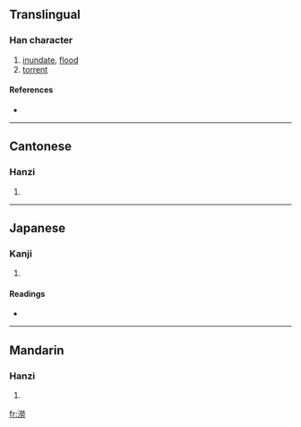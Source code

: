 {{also|涝}}
==Translingual==

===Han character===
{{Han char|rn=85|rad=水|as=12|sn=15|four=3912<sub>7</sub>|canj=水火火尸 (EFFS)}}

# [[inundate]], [[flood]]
# [[torrent]]

====References====
* {{Han ref|kx=0651.280|dkj=18318|dj=1061.290|hdz=31747.110|uh=6F87|ud=28551|bh=E5FC|bd=58876}}

----

==Cantonese==

===Hanzi===
{{yue-hanzi|jyut=|y=lou6|sim=涝}}

# {{defn|Cantonese}}

----

==Japanese==

===Kanji===
{{ja-kanji|grade=|rs=水12}}

# {{defn|Japanese}}

====Readings====
* {{ja-readings|on=[[ろう]] (rō)|kun=[[おおなみ]] (oonami)}}

----

==Mandarin==

===Hanzi===
{{cmn-hanzi|sim=涝|pin=[[láo]] ([[lao2]]), [[lào]] ([[lao4]])|wg=lao<sup>2</sup>, lao<sup>4</sup>}}

# {{defn|Mandarin}}

[[fr:澇]]